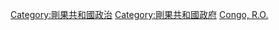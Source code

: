 {{Commonscat|International relations of the Republic of the Congo}}

[[Category:剛果共和國政治|Category:剛果共和國政治]]
[[Category:剛果共和國政府|Category:剛果共和國政府]]
[[Category:非洲各国外交|Congo, R.O.]]